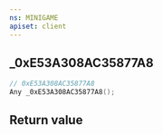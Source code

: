 ```yaml
---
ns: MINIGAME
apiset: client
---
```

## _0xE53A308AC35877A8

```c
// 0xE53A308AC35877A8
Any _0xE53A308AC35877A8();
```



## Return value